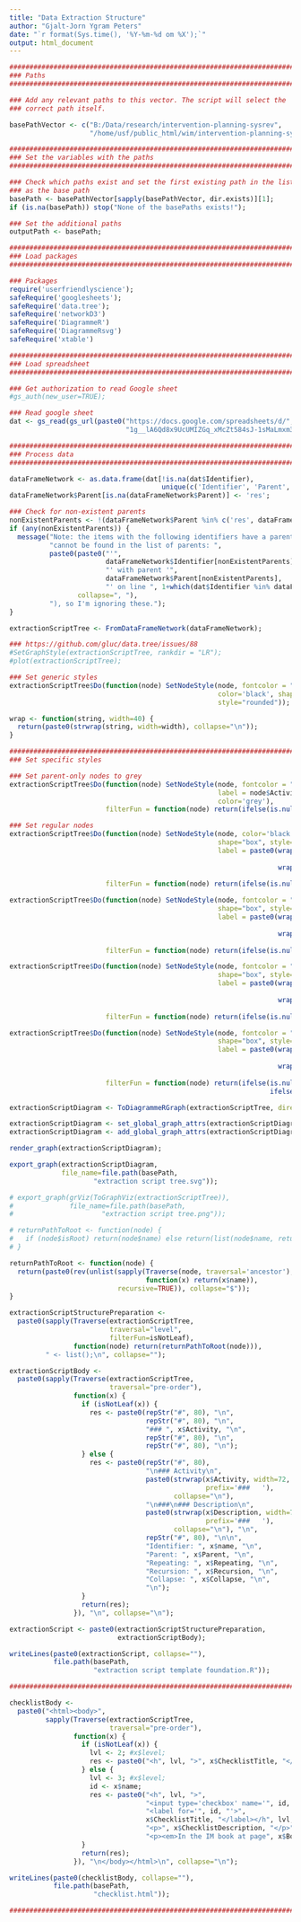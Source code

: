 ```yaml
---
title: "Data Extraction Structure"
author: "Gjalt-Jorn Ygram Peters"
date: "`r format(Sys.time(), '%Y-%m-%d om %X');`"
output: html_document
---
```


```r

########################################################################
### Paths
########################################################################

### Add any relevant paths to this vector. The script will select the
### correct path itself.

basePathVector <- c("B:/Data/research/intervention-planning-sysrev",
                    "/home/usf/public_html/wim/intervention-planning-sysrev");

########################################################################
### Set the variables with the paths
########################################################################

### Check which paths exist and set the first existing path in the list
### as the base path
basePath <- basePathVector[sapply(basePathVector, dir.exists)][1];
if (is.na(basePath)) stop("None of the basePaths exists!");

### Set the additional paths
outputPath <- basePath;

########################################################################
### Load packages
########################################################################

### Packages
require('userfriendlyscience');
safeRequire('googlesheets');
safeRequire('data.tree');
safeRequire('networkD3')
safeRequire('DiagrammeR')
safeRequire('DiagrammeRsvg')
safeRequire('xtable')

########################################################################
### Load spreadsheet
########################################################################

### Get authorization to read Google sheet
#gs_auth(new_user=TRUE);

### Read google sheet
dat <- gs_read(gs_url(paste0("https://docs.google.com/spreadsheets/d/",
                             "1g__lA6Qd8x9UcUMIZGq_xMcZt584sJ-1sMaLmxm3nUU")));

########################################################################
### Process data
########################################################################

dataFrameNetwork <- as.data.frame(dat[!is.na(dat$Identifier),
                                      unique(c('Identifier', 'Parent', names(dat)))]);
dataFrameNetwork$Parent[is.na(dataFrameNetwork$Parent)] <- 'res';

### Check for non-existent parents
nonExistentParents <- !(dataFrameNetwork$Parent %in% c('res', dataFrameNetwork$Identifier));
if (any(nonExistentParents)) {
  message("Note: the items with the following identifiers have a parent that ",
          "cannot be found in the list of parents: ",
          paste0(paste0("'",
                        dataFrameNetwork$Identifier[nonExistentParents],
                        "' with parent '",
                        dataFrameNetwork$Parent[nonExistentParents],
                        "' on line ", 1+which(dat$Identifier %in% dataFrameNetwork$Identifier[nonExistentParents])),
                 collapse=", "),
          "), so I'm ignoring these.");
}

extractionScriptTree <- FromDataFrameNetwork(dataFrameNetwork);

### https://github.com/gluc/data.tree/issues/88
#SetGraphStyle(extractionScriptTree, rankdir = "LR");
#plot(extractionScriptTree);

### Set generic styles
extractionScriptTree$Do(function(node) SetNodeStyle(node, fontcolor = "black",
                                                    color='black', shape="box",
                                                    style="rounded"));

wrap <- function(string, width=40) {
  return(paste0(strwrap(string, width=width), collapse="\n"));
}

##################################################################################
### Set specific styles

### Set parent-only nodes to grey
extractionScriptTree$Do(function(node) SetNodeStyle(node, fontcolor = "grey",
                                                    label = node$Activity,
                                                    color='grey'),
                        filterFun = function(node) return(ifelse(is.null(node$Description), TRUE, FALSE)));

### Set regular nodes
extractionScriptTree$Do(function(node) SetNodeStyle(node, color='black', fontcolor='black',
                                                    shape="box", style="rounded",
                                                    label = paste0(wrap(node$Activity,
                                                                        width=60), "\n\n",
                                                                   wrap(node$Description,
                                                                           width=60))),
                        filterFun = function(node) return(ifelse(is.null(node$Description), FALSE, TRUE)));

extractionScriptTree$Do(function(node) SetNodeStyle(node, fontcolor = "green", color='green',
                                                    shape="box", style="rounded",
                                                    label = paste0(wrap(node$Activity,
                                                                        width=60), "\n\n",
                                                                   wrap(node$Description,
                                                                        width=60))),
                        filterFun = function(node) return(ifelse(is.null(node$Repeating), FALSE, node$Repeating)));

extractionScriptTree$Do(function(node) SetNodeStyle(node, fontcolor = "orange", color='orange',
                                                    shape="box", style="rounded",
                                                    label = paste0(wrap(node$Activity,
                                                                        width=60), "\n\n",
                                                                   wrap(node$Description,
                                                                        width=60))),
                        filterFun = function(node) return(ifelse(is.null(node$Recursion), FALSE, TRUE)));

extractionScriptTree$Do(function(node) SetNodeStyle(node, fontcolor = "orange", color='orange',
                                                    shape="box", style="rounded, dotted",
                                                    label = paste0(wrap(node$Activity,
                                                                        width=60), "\n\n",
                                                                   wrap(node$Description,
                                                                        width=60))),
                        filterFun = function(node) return(ifelse(is.null(node$Recursion), FALSE,
                                                                 ifelse((node$Recursion!='TRUE'), TRUE, FALSE))));

extractionScriptDiagram <- ToDiagrammeRGraph(extractionScriptTree, direction = "descend");

extractionScriptDiagram <- set_global_graph_attrs(extractionScriptDiagram, "layout", "dot", "graph");
extractionScriptDiagram <- add_global_graph_attrs(extractionScriptDiagram, "rankdir", "LR", "graph");

render_graph(extractionScriptDiagram);

export_graph(extractionScriptDiagram,
             file_name=file.path(basePath,
                     "extraction script tree.svg"));

# export_graph(grViz(ToGraphViz(extractionScriptTree)),
#              file_name=file.path(basePath,
#                      "extraction script tree.png"));

# returnPathToRoot <- function(node) {
#   if (node$isRoot) return(node$name) else return(list(node$name, returnPathToRoot(node$parent)));
# }

returnPathToRoot <- function(node) {
  return(paste0(rev(unlist(sapply(Traverse(node, traversal='ancestor'),
                                  function(x) return(x$name)),
                           recursive=TRUE)), collapse="$"));
}

extractionScriptStructurePreparation <-
  paste0(sapply(Traverse(extractionScriptTree,
                         traversal="level",
                         filterFun=isNotLeaf),
                function(node) return(returnPathToRoot(node))),
         " <- list();\n", collapse="");

extractionScriptBody <-
  paste0(sapply(Traverse(extractionScriptTree,
                         traversal="pre-order"),
                function(x) {
                  if (isNotLeaf(x)) {
                    res <- paste0(repStr("#", 80), "\n",
                                  repStr("#", 80), "\n",
                                  "### ", x$Activity, "\n",
                                  repStr("#", 80), "\n",
                                  repStr("#", 80), "\n");
                  } else {
                    res <- paste0(repStr("#", 80),
                                  "\n### Activity\n",
                                  paste0(strwrap(x$Activity, width=72,
                                                 prefix='###   '),
                                         collapse="\n"),
                                  "\n###\n### Description\n",
                                  paste0(strwrap(x$Description, width=72,
                                                 prefix='###   '),
                                         collapse="\n"), "\n",
                                  repStr("#", 80), "\n\n",
                                  "Identifier: ", x$name, "\n",
                                  "Parent: ", x$Parent, "\n",
                                  "Repeating: ", x$Repeating, "\n",
                                  "Recursion: ", x$Recursion, "\n",
                                  "Collapse: ", x$Collapse, "\n",
                                  "\n");
                  }
                  return(res);
                }), "\n", collapse="\n");

extractionScript <- paste0(extractionScriptStructurePreparation,
                           extractionScriptBody);

writeLines(paste0(extractionScript, collapse=""),
           file.path(basePath,
                     "extraction script template foundation.R"));

###############################################################################

checklistBody <-
  paste0("<html><body>",
         sapply(Traverse(extractionScriptTree,
                         traversal="pre-order"),
                function(x) {
                  if (isNotLeaf(x)) {
                    lvl <- 2; #x$level;
                    res <- paste0("<h", lvl, ">", x$ChecklistTitle, "</h", lvl, ">\n");
                  } else {
                    lvl <- 3; #x$level;
                    id <- x$name;
                    res <- paste0("<h", lvl, ">",
                                  "<input type='checkbox' name='", id, "' />",
                                  "<label for='", id, "'>",
                                  x$ChecklistTitle, "</label></h", lvl, ">\n",
                                  "<p>", x$ChecklistDescription, "</p>",
                                  "<p><em>In the IM book at page", x$BookReference, " and further.</em></p>");
                  }
                  return(res);
                }), "\n</body></html>\n", collapse="\n");

writeLines(paste0(checklistBody, collapse=""),
           file.path(basePath,
                     "checklist.html"));

###############################################################################

```

